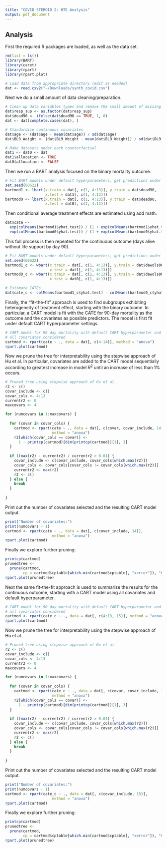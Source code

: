 ```yaml
---
title: "COVID STEROID 2: HTE Analysis"
output: pdf_document
---
```


## Analysis

First the required R packages are loaded, as well as the data set.

```r
rm(list = ls())
library(BART)
library(caret)
library(rpart)
library(rpart.plot)

# Load data from appropriate directory (edit as needed)
dat <- read.csv2("~/Downloads/synth_covid.csv")
```

Next we do a small amount of data cleaning/preparation.

```r
# Clean up data variables types and remove the small amount of missing data
dat$resp_sup <- as.factor(dat$resp_sup)
dat$dead90 <- ifelse(dat$dead90 == TRUE, 1, 0)
dat <- dat[complete.cases(dat), ]

# Standardize continuous covariates
dat$age <- (dat$age - mean(dat$age)) / sd(dat$age)
dat$BL9_Weight <- (dat$BL9_Weight - mean(dat$BL9_Weight)) / sd(dat$BL9_Weight)

# Make datasets under each counterfactual
dat1 <- dat0 <- dat
dat1$allocation <- TRUE
dat0$allocation <- FALSE
```

Then we run a BART analysis focused on the binary mortality outcome.

```r
# Fit BART models under default hyperparameters, get predictions under each trt
set.seed(60622)
bartmod1 <- lbart(x.train = dat[, c(1, 4:13)], y.train = dat$dead90,
                  x.test = dat1[, c(1, 4:13)])
bartmod0 <- lbart(x.train = dat[, c(1, 4:13)], y.train = dat$dead90,
                  x.test = dat0[, c(1, 4:13)])
```

Then conditional average treatment effects are estimated using add math.

```r
dat$cate <-
  exp(colMeans(bartmod1$yhat.test)) / (1 + exp(colMeans(bartmod1$yhat.test))) -
  exp(colMeans(bartmod0$yhat.test)) / (1 + exp(colMeans(bartmod0$yhat.test)))
```

This full process is then repeated for the continuous outcome (days alive without life support by day 90).

```r
# Fit BART models under default hyperparameters, get predictions under each trt
set.seed(60622)
bartmod1_c <- wbart(x.train = dat[, c(1, 4:13)], y.train = dat$dawols90,
                    x.test = dat1[, c(1, 4:13)])
bartmod0_c <- wbart(x.train = dat[, c(1, 4:13)], y.train = dat$dawols90,
                    x.test = dat0[, c(1, 4:13)])

# Estimate CATEs
dat$cate_c <- colMeans(bartmod1_c$yhat.test) - colMeans(bartmod0_c$yhat.test)
```

Finally, the "fit-the-fit" approach is used to find subgroups exhibiting heterogeneity of treatment effect, starting with the binary outcome. In particular, a CART model is fit with the CATE for 90-day mortality as the outcome and the covariates as possible predictors. The model is first fit under default CART hyperparameter settings.

```r
# CART model for 90 day mortality with default CART hyperparameter and
# all covariates considered
cartmod <- rpart(cate ~ ., data = dat[, c(4:14)], method = "anova")
rpart.plot(cartmod)
```

Now we prune the tree for interpretability using the stepwise approach of Hu et al. In particular, covariates are added to the CART model sequentially according to greatest increase in model $R^{2}$ until an increase of less than 1% occurs.

```r
# Pruned tree using stepwise approach of Hu et al.
r2 <- c()
covar_include <- c()
covar_cols <- 4:13
currentr2 <- 0
maxcovars <- 4

for (numcovars in 1:maxcovars) {
  
  for (covar in covar_cols) {
    cartmod <- rpart(cate ~ ., data = dat[, c(covar, covar_include, 14)],
                     method = "anova")
    r2[which(covar_cols == covar)] <-
      1 - printcp(cartmod)[dim(printcp(cartmod))[1], 3]
  }
  
  if ((max(r2) - currentr2) / currentr2 > 0.01) {
    covar_include <- c(covar_include, covar_cols[which.max(r2)])
    covar_cols <- covar_cols[covar_cols != covar_cols[which.max(r2)]]
    currentr2 <- max(r2)
    r2 <- c()
  } else {
    break
  }
  
}
```

Print out the number of covariates selected and the resulting CART model output.

```r
print("Number of covariates:")
print(numcovars - 1)
cartmod <- rpart(cate ~ ., data = dat[, c(covar_include, 14)],
                     method = "anova")
rpart.plot(cartmod)
```

Finally we explore further pruning:

```r
printcp(cartmod)
prunedtree <-
  prune(cartmod,
        cp = cartmod$cptable[which.min(cartmod$cptable[, "xerror"]), "CP"])
rpart.plot(prunedtree)
```

Next the same fit-the-fit approach is used to summarize the results for the continuous outcome, starting with a CART model using all covariates and default hyperparameter.

```r
# CART model for 90 day mortality with default CART hyperparameter and
# all covariates considered
cartmod <- rpart(cate_c ~ ., data = dat[, c(4:13, 15)], method = "anova")
rpart.plot(cartmod)
```

Now we prune the tree for interpretability using the stepwise approach of Hu et al.

```r
# Pruned tree using stepwise approach of Hu et al.
r2 <- c()
covar_include <- c()
covar_cols <- 4:13
currentr2 <- 0
maxcovars <- 4

for (numcovars in 1:maxcovars) {
  
  for (covar in covar_cols) {
    cartmod <- rpart(cate_c ~ ., data = dat[, c(covar, covar_include, 15)],
                     method = "anova")
    r2[which(covar_cols == covar)] <-
      1 - printcp(cartmod)[dim(printcp(cartmod))[1], 3]
  }
  
  if ((max(r2) - currentr2) / currentr2 > 0.01) {
    covar_include <- c(covar_include, covar_cols[which.max(r2)])
    covar_cols <- covar_cols[covar_cols != covar_cols[which.max(r2)]]
    currentr2 <- max(r2)
    r2 <- c()
  } else {
    break
  }
  
}
```

Print out the number of covariates selected and the resulting CART model output.

```r
print("Number of covariates:")
print(numcovars - 1)
cartmod <- rpart(cate_c ~ ., data = dat[, c(covar_include, 15)],
                     method = "anova")
rpart.plot(cartmod)
```

Finally we explore further pruning:

```r
printcp(cartmod)
prunedtree <-
  prune(cartmod,
        cp = cartmod$cptable[which.min(cartmod$cptable[, "xerror"]), "CP"])
rpart.plot(prunedtree)
```
